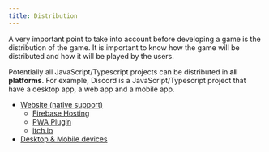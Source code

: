 ```yaml
---
title: Distribution
---
```


A very important point to take into account before developing a game is the distribution of the game. It is important to know how the game will be distributed and how it will be played by the users.

Potentially all JavaScript/Typescript projects can be distributed in **all platforms**. For example, Discord is a JavaScript/Typescript project that have a desktop app, a web app and a mobile app.

- [Website (native support)](/start/distribution-website)
  - [Firebase Hosting](/start/distribution-website#firebase-hosting)
  - [PWA Plugin](/start/distribution-website#enable-the-add-to-home-screen-pwa-plugin)
  - [itch.io](/start/distribution-website#itchio)
- [Desktop & Mobile devices](/start/distribution-desktop-mobile)

